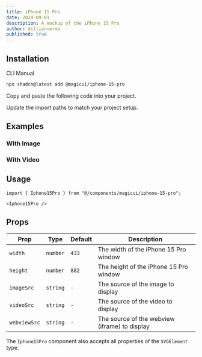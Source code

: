 ```yaml
---
title: iPhone 15 Pro
date: 2024-09-01
description: A mockup of the iPhone 15 Pro
author: dillionverma
published: true
---
```


<ComponentPreview name="iphone-15-pro-demo" />

## Installation

<Tabs defaultValue="cli">

<TabsList>
  <TabsTrigger value="cli">CLI</TabsTrigger>
  <TabsTrigger value="manual">Manual</TabsTrigger>
</TabsList>
<TabsContent value="cli">

```bash
npx shadcn@latest add @magicui/iphone-15-pro
```

</TabsContent>

<TabsContent value="manual">

<Steps>

<Step>Copy and paste the following code into your project.</Step>

<ComponentSource name="iphone-15-pro" />

<Step>Update the import paths to match your project setup.</Step>

</Steps>

</TabsContent>

</Tabs>

## Examples

### With Image

<ComponentPreview name="iphone-15-pro-demo-2" />

### With Video

<ComponentPreview name="iphone-15-pro-demo-3" />

## Usage

```tsx
import { Iphone15Pro } from "@/components/magicui/iphone-15-pro";
```

```tsx
<Iphone15Pro />
```

## Props

| Prop       | Type     | Default | Description                            |
| ---------- | -------- | ------- | -------------------------------------- |
| `width`    | `number` | `433`   | The width of the iPhone 15 Pro window  |
| `height`   | `number` | `882`   | The height of the iPhone 15 Pro window |
| `imageSrc`      | `string` | `-`     | The source of the image to display     |
| `videoSrc` | `string` | `-`     | The source of the video to display     |
| `webviewSrc` | `string` | `-`     | The source of the webview (iframe) to display    |

The `Iphone15Pro` component also accepts all properties of the `SVGElement` type.
